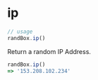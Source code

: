 # ip

```js
// usage
randBox.ip()
```

Return a random IP Address.

```js
randBox.ip()
=> '153.208.102.234'
```

